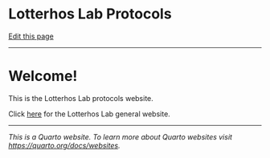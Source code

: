 # Lotterhos Lab Protocols

[Edit this page](https://github.com/DrK-Lo/lotterhoslabprotocols/edit/main/index.qmd)

------------------------------------------------------------------------

# Welcome!

This is the Lotterhos Lab protocols website.

Click [here](https://sites.google.com/site/katielotterhos/home) for the Lotterhos Lab general website.

------------------------------------------------------------------------

_This is a Quarto website. 
To learn more about Quarto websites visit <https://quarto.org/docs/websites>._
